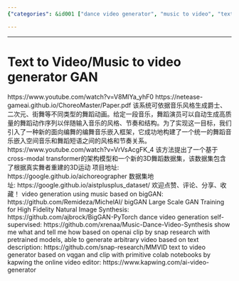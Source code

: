 ```yaml
---
{"categories": &id001 ["dance video generator", "music to video", "text to video", "video generation"], "category": "Generative Adversarial Networks (GAN)", "date": "2022-05-31 12:47:47", "description": "Researchers have developed a Text-to-Video/Music-to-Video generator GAN that creates dance animations based on music genres. This novel approach utilizes a choreography-oriented embedding framework and cross-modal transformers to build a 3D dance dataset, allowing for the generation of unique dance animations synchronized with specific musical styles.", "tags": *id001, "title": "Music to video generator GAN"}

---
```


------
# Text to Video/Music to video generator GAN
https://www.youtube.com/watch?v=V8MlYa_yhF0
https://netease-gameai.github.io/ChoreoMaster/Paper.pdf
该系统可依据音乐风格生成爵士、二次元、街舞等不同类型的舞蹈动画。给定一段音乐，舞蹈演员可以自动生成高质量的舞蹈动作序列以伴随输入音乐的风格、节奏和结构。为了实现这一目标，我们引入了一种新的面向编舞的编舞音乐嵌入框架，它成功地构建了一个统一的舞蹈音乐嵌入空间音乐和舞蹈短语之间的风格和节奏关系。
https://www.youtube.com/watch?v=VrVsAcgFK_4
该方法提出了一个基于cross-modal transformer的架构模型和一个新的3D舞蹈数据集，该数据集包含了根据真实舞者重建的3D运动
项目地址: https://google.github.io/aichoreographer
数据集地址: https://google.github.io/aistplusplus_dataset/
欢迎点赞、评论、分享、收藏！
video generation using music based on bigGAN:
https://github.com/Remideza/MichelAI/
bigGAN Large Scale GAN Training for High Fidelity Natural Image Synthesis:
https://github.com/ajbrock/BigGAN-PyTorch
dance video generation self-supervised:
https://github.com/xrenaa/Music-Dance-Video-Synthesis
show me what and tell me how based on openai clip by snap research with pretrained models, able to generate arbitrary video based on text description:
https://github.com/snap-research/MMVID
text to video generator based on vqgan and clip with primitive colab notebooks by kapwing the online video editor:
https://www.kapwing.com/ai-video-generator
